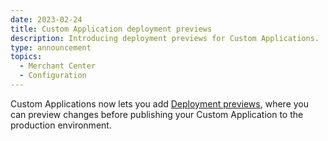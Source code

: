 ```yaml
---
date: 2023-02-24
title: Custom Application deployment previews
description: Introducing deployment previews for Custom Applications.
type: announcement
topics:
  - Merchant Center
  - Configuration
---
```


Custom Applications now lets you add [Deployment previews](./concepts/deployment-previews), where you can preview changes before publishing your Custom Application to the production environment.
